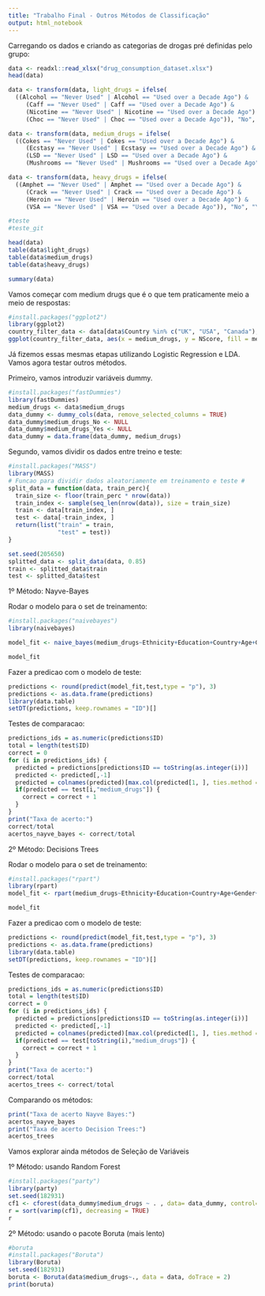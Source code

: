 ```yaml
---
title: "Trabalho Final - Outros Métodos de Classificação"
output: html_notebook
---
```


Carregando os dados e criando as categorias de drogas pré definidas pelo grupo:

```r
data <- readxl::read_xlsx("drug_consumption_dataset.xlsx")
head(data)

data <- transform(data, light_drugs = ifelse(
  ((Alcohol == "Never Used" | Alcohol == "Used over a Decade Ago") &
     (Caff == "Never Used" | Caff == "Used over a Decade Ago") &
     (Nicotine == "Never Used" | Nicotine == "Used over a Decade Ago") &
     (Choc == "Never Used" | Choc == "Used over a Decade Ago")), "No", "Yes"))

data <- transform(data, medium_drugs = ifelse(
  ((Cokes == "Never Used" | Cokes == "Used over a Decade Ago") &
     (Ecstasy == "Never Used" | Ecstasy == "Used over a Decade Ago") &
     (LSD == "Never Used" | LSD == "Used over a Decade Ago") &
     (Mushrooms == "Never Used" | Mushrooms == "Used over a Decade Ago")), "No", "Yes"))

data <- transform(data, heavy_drugs = ifelse(
  ((Amphet == "Never Used" | Amphet == "Used over a Decade Ago") &
     (Crack == "Never Used" | Crack == "Used over a Decade Ago") &
     (Heroin == "Never Used" | Heroin == "Used over a Decade Ago") &
     (VSA == "Never Used" | VSA == "Used over a Decade Ago")), "No", "Yes"))

#teste
#teste_git

head(data)
table(data$light_drugs)
table(data$medium_drugs)
table(data$heavy_drugs)

```


```r
summary(data)
```

Vamos começar com medium drugs que é o que tem praticamente meio a meio de respostas:

```r
#install.packages("ggplot2")
library(ggplot2)
country_filter_data <- data[data$Country %in% c("UK", "USA", "Canada"),]
ggplot(country_filter_data, aes(x = medium_drugs, y = NScore, fill = medium_drugs)) +   geom_boxplot(size = .75) +   facet_grid(Country ~ Gender, margins = FALSE) +   theme(axis.text.x = element_text(angle = 45, hjust = 1, vjust = 1))
```

Já fizemos essas mesmas etapas utilizando Logistic Regression e LDA. Vamos agora testar outros métodos.

Primeiro, vamos introduzir variáveis dummy.

```r
#install.packages("fastDummies")
library(fastDummies)
medium_drugs <- data$medium_drugs
data_dummy <- dummy_cols(data, remove_selected_columns = TRUE)
data_dummy$medium_drugs_No <- NULL
data_dummy$medium_drugs_Yes <- NULL
data_dummy = data.frame(data_dummy, medium_drugs)
```

Segundo, vamos dividir os dados entre treino e teste:
```r
#install.packages("MASS")
library(MASS)
# Funcao para dividir dados aleatoriamente em treinamento e teste #
split_data = function(data, train_perc){
  train_size <- floor(train_perc * nrow(data))
  train_index <- sample(seq_len(nrow(data)), size = train_size)
  train <- data[train_index, ]
  test <- data[-train_index, ]
  return(list("train" = train,
              "test" = test))
}

set.seed(205650)
splitted_data <- split_data(data, 0.85)
train <- splitted_data$train
test <- splitted_data$test

```

1º Método: Nayve-Bayes

Rodar o modelo para o set de treinamento:
```r
#install.packages("naivebayes")
library(naivebayes)

model_fit <- naive_bayes(medium_drugs~Ethnicity+Education+Country+Age+Gender+NScore+EScore+OScore+AScore+CScore+Impulsive+SS+light_drugs, data = train, laplace = 1)

model_fit
```

Fazer a predicao com o modelo de teste: 

```r
predictions <- round(predict(model_fit,test,type = "p"), 3)
predictions <- as.data.frame(predictions)
library(data.table)
setDT(predictions, keep.rownames = "ID")[]
```

Testes de comparacao:

```r
predictions_ids = as.numeric(predictions$ID)
total = length(test$ID)
correct = 0
for (i in predictions_ids) {
  predicted = predictions[predictions$ID == toString(as.integer(i))]
  predicted <- predicted[,-1]
  predicted = colnames(predicted)[max.col(predicted[1, ], ties.method = "first")]
  if(predicted == test[i,"medium_drugs"]) {
    correct = correct + 1
  }
}
print("Taxa de acerto:")
correct/total
acertos_nayve_bayes <- correct/total
```

2º Método: Decisions Trees

Rodar o modelo para o set de treinamento:
```r
#install.packages("rpart")
library(rpart)
model_fit <- rpart(medium_drugs~Ethnicity+Education+Country+Age+Gender+NScore+EScore+OScore+AScore+CScore+Impulsive+SS+light_drugs, data = train, method = "class")

model_fit
```

Fazer a predicao com o modelo de teste: 

```r
predictions <- round(predict(model_fit,test,type = "p"), 3)
predictions <- as.data.frame(predictions)
library(data.table)
setDT(predictions, keep.rownames = "ID")[]
```

Testes de comparacao:

```r
predictions_ids = as.numeric(predictions$ID)
total = length(test$ID)
correct = 0
for (i in predictions_ids) {
  predicted = predictions[predictions$ID == toString(as.integer(i))]
  predicted <- predicted[,-1]
  predicted = colnames(predicted)[max.col(predicted[1, ], ties.method = "first")]
  if(predicted == test[toString(i),"medium_drugs"]) {
    correct = correct + 1
  }
}
print("Taxa de acerto:")
correct/total
acertos_trees <- correct/total
```

Comparando os métodos:
```r
print("Taxa de acerto Nayve Bayes:")
acertos_nayve_bayes
print("Taxa de acerto Decision Trees:")
acertos_trees
```

Vamos explorar ainda métodos de Seleção de Variáveis

1º Método: usando Random Forest

```r
#install.packages("party")
library(party)
set.seed(182931)
cf1 <- cforest(data_dummy$medium_drugs ~ . , data= data_dummy, control=cforest_unbiased(mtry=2,ntree=50)) # fit the random forest
r = sort(varimp(cf1), decreasing = TRUE)
r

```


2º Método: usando o pacote Boruta (mais lento)

```r
#boruta
#install.packages("Boruta")
library(Boruta)
set.seed(182931)
boruta <- Boruta(data$medium_drugs~., data = data, doTrace = 2)
print(boruta)

```
